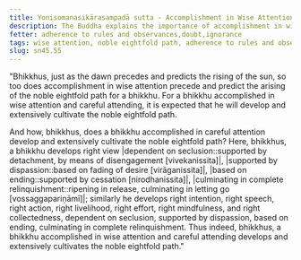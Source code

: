 ```yaml
---
title: Yonisomanasikārasampadā sutta - Accomplishment in Wise Attention
description: The Buddha explains the importance of accomplishment in wise attention in the development and cultivation of the noble eightfold path.
fetter: adherence to rules and observances,doubt,ignorance
tags: wise attention, noble eightfold path, adherence to rules and observances, sn, sn45-56, sn45, careful attending, right view, collectedness
slug: sn45.55
---
```


"Bhikkhus, just as the dawn precedes and predicts the rising of the sun, so too does accomplishment in wise attention precede and predict the arising of the noble eightfold path for a bhikkhu. For a bhikkhu accomplished in wise attention and careful attending, it is expected that he will develop and extensively cultivate the noble eightfold path.

And how, bhikkhus, does a bhikkhu accomplished in careful attention develop and extensively cultivate the noble eightfold path? Here, bhikkhus, a bhikkhu develops right view \|dependent on seclusion::supported by detachment, by means of disengagement [vivekanissita]|, \|supported by dispassion::based on fading of desire [virāganissita]|, \|based on ending::supported by cessation [nirodhanissita]|, \|culminating in complete relinquishment::ripening in release, culminating in letting go [vossaggapariṇāmī]|; similarly he develops right intention, right speech, right action, right livelihood, right effort, right mindfulness, and right collectedness, dependent on seclusion, supported by dispassion, based on ending, culminating in complete relinquishment. Thus indeed, bhikkhus, a bhikkhu accomplished in wise attention and careful attending develops and extensively cultivates the noble eightfold path."